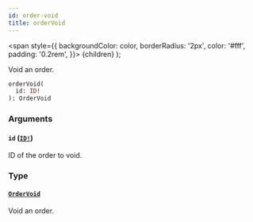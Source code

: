 ```yaml
---
id: order-void
title: orderVoid
---
```


<span
style={{
      backgroundColor: color,
      borderRadius: '2px',
      color: '#fff',
      padding: '0.2rem',
    }}>
{children}
</span>
);

Void an order.

```graphql
orderVoid(
  id: ID!
): OrderVoid

```

### Arguments

#### `id` ([`ID!`](/api-reference/scalars/id.mdx))

ID of the order to void.

### Type

#### [`OrderVoid`](/api-reference/objects/order-void.mdx)

Void an order.
